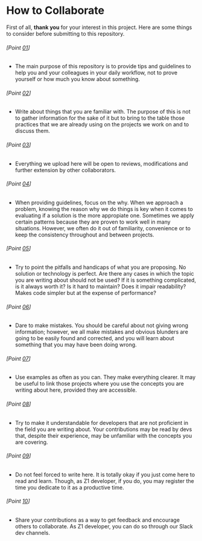 # How to Collaborate

First of all, **thank you** for your interest in this project. Here are some things to consider before
submitting to this repository.

###### [Point [01](#point-01)]

- The main purpose of this repository is to provide tips and guidelines to help you and your colleagues in your daily workflow, not to prove yourself or how much you know about something.

###### [Point [02](#point-02)]

- Write about things that you are familiar with. The purpose of this is not to gather information for the sake of it but to bring to the table those practices that we are already using on the projects we work on and to discuss them.

###### [Point [03](#point-03)]

- Everything we upload here will be open to reviews, modifications and further extension by other collaborators.

###### [Point [04](#point-04)]

- When providing guidelines, focus on the why. When we approach a problem, knowing the reason why we do things is key when it comes to evaluating if a solution is the more appropiate one. Sometimes we apply certain patterns because they are proven to work well in many situations. However, we often do it out of familiarity, convenience or to keep the consistency throughout and between projects.

###### [Point [05](#point-05)]

- Try to point the pitfalls and handicaps of what you are proposing. No solution or technology is perfect. Are there any cases in which the topic you are writing about should not be used? If it is something complicated, is it always worth it? Is it hard to maintain? Does it impair readability? Makes code simpler but at the expense of performance?

###### [Point [06](#point-06)]

- Dare to make mistakes. You should be careful about not giving wrong information; however, we all make mistakes and obvious blunders are going to be easily found and corrected, and you will learn about something that you may have been doing wrong.

###### [Point [07](#point-07)]

- Use examples as often as you can. They make everything clearer. It may be useful to link those projects where you use
  the concepts you are writing about here, provided they are accessible.

###### [Point [08](#point-08)]

- Try to make it understandable for developers that are not proficient in the field you are writing about. Your contributions may be read by devs that, despite their experience, may be unfamiliar with the concepts you are covering.

###### [Point [09](#point-09)]

- Do not feel forced to write here. It is totally okay if you just come here to read and learn. Though, as Z1 developer, if you do, you may register the time you dedicate to it as a productive time.

###### [Point [10](#point-10)]
- Share your contributions as a way to get feedback and encourage others to collaborate. As Z1 developer, you can do so through our Slack dev channels.


